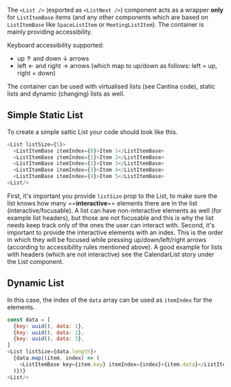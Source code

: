 The `<List />` (exported as `<ListNext />`) component acts as a wrapper **only** for `ListItemBase`
items (and any other components which are based on `ListItemBase` like `SpaceListItem` or
`MeetingListItem`). The container is mainly providing accessibility.

Keyboard accessibility supported:

- up ↑ and down ↓ arrows
- left ← and right → arrows (which map to up/down as follows: left = up, right = down)

The container can be used with virtualised lists (see Cantina code), static lists and dynamic
(changing) lists as well.

## Simple Static List

To create a simple sattic List your code should look like this.

```javascript
<List listSize={5}>
  <ListItemBase itemIndex={0}>Item 1</ListItemBase>
  <ListItemBase itemIndex={1}>Item 2</ListItemBase>
  <ListItemBase itemIndex={2}>Item 3</ListItemBase>
  <ListItemBase itemIndex={3}>Item 4</ListItemBase>
  <ListItemBase itemIndex={4}>Item 5</ListItemBase>
<List/>
```

First, it's important you provide `listSize` prop to the List, to make sure the list knows how many
==**interactive**== elements there are in the list (interactive/focusable). A list can have
non-interactive elements as well (for example list headers), but those are not focusable and this is
why the list needs keep track only of the ones the user can interact with. Second, it's important to
provide the interactive elements with an index. This is the order in which they will be focused
while pressing up/down/left/right arrows (according to accessibility rules mentioned above). A good
example for lists with headers (which are not interactive) see the CalendarList story under the List
component.

## Dynamic List

In this case, the index of the `data` array can be used as `itemIndex` for the elements.

```javascript
const data = [
  {key: uuid(), data: 1},
  {key: uuid(), data: 2},
  {key: uuid(), data: 3},
]
<List listSize={data.length}>
  {data.map((item, index) => (
    <ListItemBase key={item.key} itemIndex={index}>{item.data}</ListItemBase>
  )})}
<List/>
```
